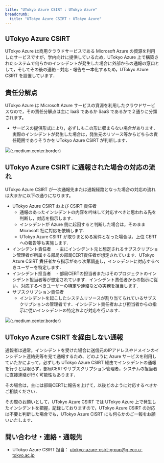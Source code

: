 ```yaml
---
title: "UTokyo Azure CSIRT : UTokyo Azure"
breadcrumb:
  title: "UTokyo Azure CSIRT : UTokyo Azure"
---
```


## UTokyo Azure CSIRT

UTokyo Azure は商用クラウドサービスである Microsoft Azure の資源を利用したサービスですが，学内向けに提供しているため，UTokyo Azure 上で構築されたシステムで何らかのインシデントが発生した場合に外部からの通報の窓口として，そしてその後の連絡・対応・報告を一本化するため，UTokyo Azure CSIRT を設置しています．

## 責任分解点

UTokyo Azure は Microsoft Azure サービスの資源を利用したクラウドサービスなので，その責任分解点は主に IaaS であるか SaaS であるかで２通りに分類されます。
- サービスの提供形式により，必ずしもこの形に収まらない場合があります．実際のインシデントが発生した場合は，発生元のリソース等からどちらの責任範囲でありそうかを UTokyo Azure CSIRT が判断します．

![](img/01_csirt1.png){:.medium.center.border}

## UTokyo Azure CSIRT に通報された場合の対応の流れ

UTokyo Azure CSIRT が一次通報先または通報経路となった場合の対応の流れは大まかに以下の通りになります。

- UTokyo Azure CSIRT および CSIRT 責任者
  - 通報のあったインシデントの内容を吟味して対応すべきと思われる先を判断し，対応を指示します．
  - インシデントが Azure 側に起因すると判断した場合は，そのまま Microsoft 社に対応を依頼します．
  - UTokyo Azure CSIRT が取りまとめる案件となった場合は，上位 CERT への報告等も実施します．
- インシデント責任者
　- 主にインシデント元と想定されるサブスクリプション管理者が所属する部局の部局CERT責任者が想定されています．UTokyo Azure CSIRT 責任者から指示があり次第調査し，インシデントに対応するべきユーザーを特定します．
- インシデント担当者
　- 部局CERTの担当者またはそのプロジェクトのインシデント担当者等が想定されています．インシデント責任者からの指示に従い，対応するべきユーザーの特定や連絡などの実務を担当します．  
- サブスクリプション責任者
  - インシデントを起こしたシステムリソースが割り当てられているサブスクリプションの管理者です．インシデント責任者および担当者からの指示に従いインシデントの特定および対応を行います．

![](img/02_csirt2.png){:.medium.center.border}

## UTokyo Azure CSIRT を経由しない通報

通報者は通常，インシデントを受けた場合に送信元のIPアドレスやドメインのインシデント連絡先等を見て通報するため、どのように Azure サービスを利用していたかによって，必ずしも UTokyo Azure CSIRT 経由でインシデントの通報を行うとは限らず，部局CERTやサブスクリプション管理者，システムの担当者に直接連絡が行く可能性もあります．

その場合は，主には部局CERTに報告を上げて，以後どのように対応するべきかご相談ください．

その際のお願いとして，UTokyo Azure CSIRT では UTokyo Azure 上で発生したインシデントを把握，記録しておりますので，UTokyo Azure CSIRT の対応は不要と判断した場合でも，UTokyo Azure CISRT にも何らかのご一報をお願いいたします．

## 問い合わせ・連絡・通報先

- UTokyo Azure CSIRT 担当： utokyo-azure-csirt-group@g.ecc.u-tokyo.ac.jp
